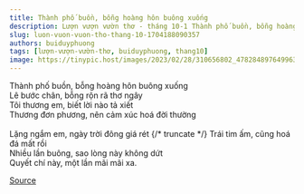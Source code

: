 ```yaml
---
title: Thành phố buồn, bỗng hoàng hôn buông xuống
description: Lượn vượn vườn thơ - tháng 10-1 Thành phố buồn, bỗng hoàng hôn buông xuống Lê bước chân, bỗng rộn rã thơ ngây
slug: luon-vuon-vuon-tho-thang-10-1704188090357
authors: buiduyphuong
tags: [lượn-vượn-vườn-thơ, buiduyphuong, thang10]
image: https://tinypic.host/images/2023/02/28/310656802_478284897649963_8845357031812433805_n.th.jpg
---
```


Thành phố buồn, bỗng hoàng hôn buông xuống\
Lê bước chân, bỗng rộn rã thơ ngây\
Tôi thương em, biết lời nào tả xiết\
Thương đơn phương, nên cảm xúc hoá đời thường\
\
Lặng ngắm em, ngày trời đông giá rét
{/* truncate */}
Trái tim ấm, cũng hoá đá mất rồi\
Nhiều lần buông, sao lòng này không dứt\
Quyết chí này, một lần mãi mãi xa.

[Source](https://www.facebook.com/ape.poem/posts/pfbid0hvTQnJWoK6okDwXZmA3cTmhSeYS4UpRCo7R4384RdjRpZWrSvMNEiFgT54D5QAisl)
